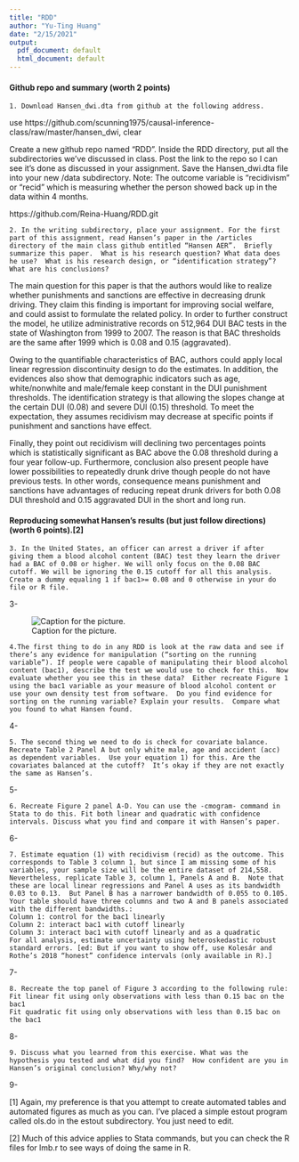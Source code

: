 ```yaml
---
title: "RDD"
author: "Yu-Ting Huang"
date: "2/15/2021"
output:
  pdf_document: default
  html_document: default
---
```


#### Github repo and summary (worth 2 points)

    1. Download Hansen_dwi.dta from github at the following address.
 

use https://github.com/scunning1975/causal-inference-class/raw/master/hansen_dwi, clear

 
Create a new github repo named “RDD”.  Inside the RDD directory, put all the subdirectories we’ve discussed in class. Post the link to the repo so I can see it’s done as discussed in your assignment. Save the Hansen_dwi.dta file into your new /data subdirectory.  Note: The outcome variable is “recidivism” or “recid” which is measuring whether the person showed back up in the data within 4 months.

  https://github.com/Reina-Huang/RDD.git
  
    2. In the writing subdirectory, place your assignment. For the first part of this assignment, read Hansen’s paper in the /articles directory of the main class github entitled “Hansen AER”.  Briefly summarize this paper.  What is his research question? What data does he use?  What is his research design, or “identification strategy”?  What are his conclusions?
    
The main question for this paper is that the authors would like to realize whether punishments and sanctions are effective in decreasing drunk driving. They claim this finding is important for improving social welfare, and could assist to formulate the related policy. In order to further construct the model, he utilize administrative records on 512,964 DUI BAC tests in the state of Washington from 1999 to 2007. The reason is that BAC thresholds are the same after 1999 which is 0.08 and 0.15 (aggravated).

Owing to the quantifiable characteristics of BAC, authors could apply local  linear regression discontinuity design to do the estimates.  In addition, the evidences also show that demographic indicators such as age, white/nonwhite and male/female keep constant in the DUI punishment thresholds.  The identification strategy is that allowing the slopes change at the certain DUI (0.08) and severe DUI (0.15)  threshold. To meet the expectation, they assumes recidivism may decrease at specific points if punishment and sanctions have effect.

Finally, they point out recidivism will declining two percentages points which is statistically significant as BAC above the 0.08 threshold during a four year follow-up. Furthermore, conclusion also present people have lower possibilities to repeatedly drunk drive though people do not have previous tests. In other words, consequence means punishment and sanctions have advantages of reducing repeat drunk drivers for both 0.08 DUI threshold and 0.15 aggravated DUI in the short and long run. 

#### Reproducing somewhat Hansen’s results (but just follow directions) (worth 6 points).[2]

    3. In the United States, an officer can arrest a driver if after giving them a blood alcohol content (BAC) test they learn the driver had a BAC of 0.08 or higher. We will only focus on the 0.08 BAC cutoff. We will be ignoring the 0.15 cutoff for all this analysis. Create a dummy equaling 1 if bac1>= 0.08 and 0 otherwise in your do file or R file.

3-

![Caption for the picture.](/Users/mac/OneDrive - The University of Texas at Austin/學習小札/2020 UTAustin/2021 Sp_Causal Inference/RDD Replication/Graph_bac1.png)


    4.The first thing to do in any RDD is look at the raw data and see if there’s any evidence for manipulation (“sorting on the running variable”). If people were capable of manipulating their blood alcohol content (bac1), describe the test we would use to check for this.  Now evaluate whether you see this in these data?  Either recreate Figure 1 using the bac1 variable as your measure of blood alcohol content or use your own density test from software.  Do you find evidence for sorting on the running variable? Explain your results.  Compare what you found to what Hansen found.

4-

    5. The second thing we need to do is check for covariate balance. Recreate Table 2 Panel A but only white male, age and accident (acc) as dependent variables.  Use your equation 1) for this. Are the covariates balanced at the cutoff?  It’s okay if they are not exactly the same as Hansen’s.
    
5-  
    
    6. Recreate Figure 2 panel A-D. You can use the -cmogram- command in Stata to do this. Fit both linear and quadratic with confidence intervals. Discuss what you find and compare it with Hansen’s paper.

6-

    7. Estimate equation (1) with recidivism (recid) as the outcome. This corresponds to Table 3 column 1, but since I am missing some of his variables, your sample size will be the entire dataset of 214,558. Nevertheless, replicate Table 3, column 1, Panels A and B.  Note that these are local linear regressions and Panel A uses as its bandwidth 0.03 to 0.13.  But Panel B has a narrower bandwidth of 0.055 to 0.105.  Your table should have three columns and two A and B panels associated with the different bandwidths.:
    Column 1: control for the bac1 linearly
    Column 2: interact bac1 with cutoff linearly
    Column 3: interact bac1 with cutoff linearly and as a quadratic
    For all analysis, estimate uncertainty using heteroskedastic robust standard errors. [ed: But if you want to show off, use Kolesár and Rothe’s 2018 “honest” confidence intervals (only available in R).]

7-

    8. Recreate the top panel of Figure 3 according to the following rule:
    Fit linear fit using only observations with less than 0.15 bac on the bac1
    Fit quadratic fit using only observations with less than 0.15 bac on the bac1

8-

    9. Discuss what you learned from this exercise. What was the hypothesis you tested and what did you find?  How confident are you in Hansen’s original conclusion? Why/why not?
 
9- 

[1] Again, my preference is that you attempt to create automated tables and automated figures as much as you can.  I’ve placed a simple estout program called ols.do in the estout subdirectory.  You just need to edit.

[2] Much of this advice applies to Stata commands, but you can check the R files for lmb.r to see ways of doing the same in R.
